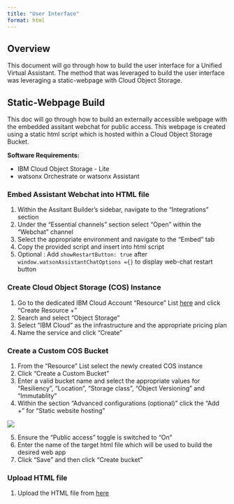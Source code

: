 ```yaml
---
title: "User Interface"
format: html
---
```


## Overview
This document will go through how to build the user interface for a Unified Virtual Assistant. The method that was leveraged to build the user interface was leveraging a static-webpage with Cloud Object Storage.

## Static-Webpage Build
This doc will go through how to build an externally accessible webpage with the embedded assitant webchat for public access. This webpage is created using a static html script which is hosted within a Cloud Object Storage Bucket.

**Software Requirements:**

* IBM Cloud Object Storage - Lite
* watsonx Orchestrate or watsonx Assistant

### Embed Assistant Webchat into HTML file
1. Within the Assitant Builder's sidebar, navigate to the "Integrations" section
2. Under the "Essential channels" section select "Open" within the "Webchat" channel
3. Select the appropriate environment and navigate to the "Embed" tab
4. Copy the provided script and insert into html script
5. Optional : Add ```showRestartButton: true``` after ```window.watsonAssistantChatOptions ={}``` to display web-chat restart button

### Create Cloud Object Storage (COS) Instance
1. Go to the dedicated IBM Cloud Account "Resource" List [here](https://cloud.ibm.com/resources) and click "Create Resource +"
2. Search and select "Object Storage"
3. Select "IBM Cloud" as the infrastructure and the appropriate pricing plan
4. Name the service and click "Create"

### Create a Custom COS Bucket
1. From the "Resource" List select the newly created COS instance
2. Click "Create a Custom Bucket"
3. Enter a valid bucket name and select the appropriate values for "Resiliency", "Location", "Storage class", "Object Versioning" and "Immutablity"
4. Within the section "Advanced configurations (optional)" click the "Add +" for "Static website hosting"

![](../images/COS_status_config.png)

5. Ensure the "Public access" toggle is switched to "On"
6. Enter the name of the target html file which will be used to build the desired web app
7. Click "Save" and then click "Create bucket"

### **Upload HTML file**
1. Upload the HTML file from [here](#embed-assistant-webchat-into-html-file)